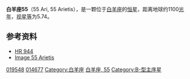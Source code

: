 {{Starbox short |
| name=白羊座55<br>55 Arietis
| epoch=[[J2000.0|J2000.0]]
| constell=[[白羊座|白羊座]]
| 星官=
| ra=03<sup>h</sup> 09<sup>m</sup> 36.7424<sup>s</sup>
| dec=+29° 04' 37.488"
| spectral=B8III
| b-v = - 
| u-b = - 
| appmag_v=5.749
| dist_ly=约1100
| dist_pc=约300
| names=[[Guide_Star_Catalog|GSC]]  01795-01546, [[2MASS|2MASS]] J03093673+2904375, [[TD1_Catalog_of_Stellar_Ultraviolet_Fluxes|TD1]] 1926, [[Astronomische_Gesellschaft_Katalog|AG]]+28 325, [[Henry_Draper_Catalogue|HD]] 19548, [[Catalog_of_5,268_Standard_Stars_Based_on_the_Normal_System_N30|N30]] 640, [[Tycho_Catalogue|TYC]] 1795-1546-1, [[Durchmusterung|BD]]+28 499, [[HGAM|HGAM]] 186, [[Tokyo_Photoelectric_Meridian_Circle_Catalog|PMC]] 90-93 719, [[Photoelectric_Catalogue|UBV]] 3039, [[FK5|FK5]] 1088, [[Hipparcos_Input_Catalogue|HIC]] 14677, [[PPM_Star_Catalogue|PPM]] 92246, [[uvby98|uvby98]] 100019548, [[Boss_General_Catalogue|GC]] 3762, [[Hipparcos_Catalogue|HIP]] 14677, [[Smithsonian_Astrophysical_Observatory_Star_Catalog|SAO]] 75757, [[Yale_Observatory_Zone_Catalog|YZ]] 28 1587, [[GCRV|GCRV]] 1745, [[Bright_Star_Catalogue|HR]] 944, [[IRAS|IRAS]] 03065+2853, [[Southern_Reference_Star_Catalog|SRS]] 31088
| Simbad = HD+19548
}}
'''白羊座55'''（55 Ari, 55 Arietis），是一颗位于[[白羊座|白羊座]]的[[恒星|恒星]]，距离地球约1100[[光年|光年]]，[[视星等|视星等]]为5.74。

==参考资料==
* [http://webviz.u-strasbg.fr/viz-bin/VizieR-S?HR%20944 HR 944] {{Wayback|url=http://webviz.u-strasbg.fr/viz-bin/VizieR-S?HR%20944 |date=20190816120740 }}
* [http://aladin.u-strasbg.fr/AladinPreview?-c=03+09+36.7424%2B29+04+37.488&ident=*++55+Ari&submit=Aladin+previewer Image 55 Arietis]

{{Stars of Aries}}

[[Category:HD和HDE天體|019548]]
[[Category:HIP天體|014677]]
[[Category:白羊座|Category:白羊座]]
[[Category:佛氏天體|白羊座, 55]]
[[Category:B-型主序星|Category:B-型主序星]]